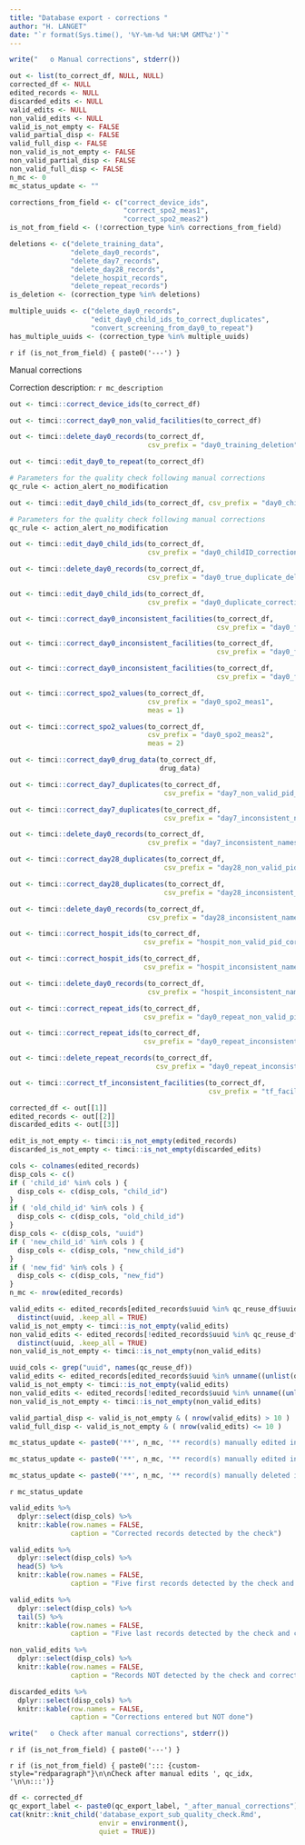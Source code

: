 ```yaml
---
title: "Database export - corrections "
author: "H. LANGET"
date: "`r format(Sys.time(), '%Y-%m-%d %H:%M GMT%z')`"
---
```


```r
write("   o Manual corrections", stderr())
```

<!-- Initialisation -->

```r
out <- list(to_correct_df, NULL, NULL)
corrected_df <- NULL
edited_records <- NULL
discarded_edits <- NULL
valid_edits <- NULL
non_valid_edits <- NULL
valid_is_not_empty <- FALSE
valid_partial_disp <- FALSE
valid_full_disp <- FALSE
non_valid_is_not_empty <- FALSE
non_valid_partial_disp <- FALSE
non_valid_full_disp <- FALSE
n_mc <- 0
mc_status_update <- ""
```

```r
corrections_from_field <- c("correct_device_ids",
                            "correct_spo2_meas1",
                            "correct_spo2_meas2")
is_not_from_field <- (!correction_type %in% corrections_from_field)

deletions <- c("delete_training_data",
               "delete_day0_records",
               "delete_day7_records",
               "delete_day28_records",
               "delete_hospit_records",
               "delete_repeat_records")
is_deletion <- (correction_type %in% deletions)

multiple_uuids <- c("delete_day0_records",
                    "edit_day0_child_ids_to_correct_duplicates",
                    "convert_screening_from_day0_to_repeat")
has_multiple_uuids <- (correction_type %in% multiple_uuids)
```

`r if (is_not_from_field) { paste0('---') }`

::: {custom-style="redparagraph"}
Manual corrections
:::

[Correction description:]{custom-style="underlined"} `r mc_description`

<!-- Screening/Day 0 corrections -->

```r
out <- timci::correct_device_ids(to_correct_df)
```

```r
out <- timci::correct_day0_non_valid_facilities(to_correct_df)
```

```r
out <- timci::delete_day0_records(to_correct_df,
                                  csv_prefix = "day0_training_deletion")
```

```r
out <- timci::edit_day0_to_repeat(to_correct_df)

# Parameters for the quality check following manual corrections
qc_rule <- action_alert_no_modification
```

```r
out <- timci::edit_day0_child_ids(to_correct_df, csv_prefix = "day0_childID_correction_inconsistent_facility_check1")

# Parameters for the quality check following manual corrections
qc_rule <- action_alert_no_modification
```

```r
out <- timci::edit_day0_child_ids(to_correct_df,
                                  csv_prefix = "day0_childID_correction_inconsistent_facility_check2")
```

```r
out <- timci::delete_day0_records(to_correct_df,
                                  csv_prefix = "day0_true_duplicate_deletion")
```

```r
out <- timci::edit_day0_child_ids(to_correct_df,
                                  csv_prefix = "day0_duplicate_correction")
```

```r
out <- timci::correct_day0_inconsistent_facilities(to_correct_df,
                                                   csv_prefix = "day0_facility_correction1")
```

```r
out <- timci::correct_day0_inconsistent_facilities(to_correct_df,
                                                   csv_prefix = "day0_facility_correction2")
```

```r
out <- timci::correct_day0_inconsistent_facilities(to_correct_df,
                                                   csv_prefix = "day0_facility_correction3")
```

<!-- SpO2 value corrections -->

```r
out <- timci::correct_spo2_values(to_correct_df,
                                  csv_prefix = "day0_spo2_meas1",
                                  meas = 1)
```

```r
out <- timci::correct_spo2_values(to_correct_df,
                                  csv_prefix = "day0_spo2_meas2",
                                  meas = 2)
```

<!-- Drug corrections -->

```r
out <- timci::correct_day0_drug_data(to_correct_df,
                                     drug_data)
```

<!-- Day 7 follow-up corrections -->

```r
out <- timci::correct_day7_duplicates(to_correct_df,
                                      csv_prefix = "day7_non_valid_pid_correction")
```

```r
out <- timci::correct_day7_duplicates(to_correct_df,
                                      csv_prefix = "day7_inconsistent_names_correction")
```

```r
out <- timci::delete_day0_records(to_correct_df,
                                  csv_prefix = "day7_inconsistent_names_deletion")
```

<!-- Day 28 follow-up corrections -->

```r
out <- timci::correct_day28_duplicates(to_correct_df,
                                      csv_prefix = "day28_non_valid_pid_correction")
```

```r
out <- timci::correct_day28_duplicates(to_correct_df,
                                      csv_prefix = "day28_inconsistent_names_correction")
```

```r
out <- timci::delete_day0_records(to_correct_df,
                                  csv_prefix = "day28_inconsistent_names_deletion")
```

<!-- Hospital follow-up corrections -->

```r
out <- timci::correct_hospit_ids(to_correct_df,
                                 csv_prefix = "hospit_non_valid_pid_correction")
```

```r
out <- timci::correct_hospit_ids(to_correct_df,
                                 csv_prefix = "hospit_inconsistent_names_correction")
```

```r
out <- timci::delete_day0_records(to_correct_df,
                                  csv_prefix = "hospit_inconsistent_names_deletion")
```

<!-- Repeat visit corrections -->

```r
out <- timci::correct_repeat_ids(to_correct_df,
                                 csv_prefix = "day0_repeat_non_valid_pid_correction")
```

```r
out <- timci::correct_repeat_ids(to_correct_df,
                                 csv_prefix = "day0_repeat_inconsistent_names_correction")
```

```r
out <- timci::delete_repeat_records(to_correct_df,
                                    csv_prefix = "day0_repeat_inconsistent_names_deletion")
```

<!-- Time-flow corrections -->

```r
out <- timci::correct_tf_inconsistent_facilities(to_correct_df,
                                                 csv_prefix = "tf_facility_correction")
```

<!-- Display summary of valid and non-valid edits that were done -->

```r
corrected_df <- out[[1]]
edited_records <- out[[2]]
discarded_edits <- out[[3]]
```

```r
edit_is_not_empty <- timci::is_not_empty(edited_records)
discarded_is_not_empty <- timci::is_not_empty(discarded_edits)
```

```r
cols <- colnames(edited_records)
disp_cols <- c()
if ( 'child_id' %in% cols ) {
  disp_cols <- c(disp_cols, "child_id")
}
if ( 'old_child_id' %in% cols ) {
  disp_cols <- c(disp_cols, "old_child_id")
}
disp_cols <- c(disp_cols, "uuid")
if ( 'new_child_id' %in% cols ) {
  disp_cols <- c(disp_cols, "new_child_id")
}
if ( 'new_fid' %in% cols ) {
  disp_cols <- c(disp_cols, "new_fid")
}
n_mc <- nrow(edited_records)
```

```r
valid_edits <- edited_records[edited_records$uuid %in% qc_reuse_df$uuid,] %>%
  distinct(uuid, .keep_all = TRUE)
valid_is_not_empty <- timci::is_not_empty(valid_edits)
non_valid_edits <- edited_records[!edited_records$uuid %in% qc_reuse_df$uuid,] %>%
  distinct(uuid, .keep_all = TRUE)
non_valid_is_not_empty <- timci::is_not_empty(non_valid_edits)
```

```r
uuid_cols <- grep("uuid", names(qc_reuse_df))
valid_edits <- edited_records[edited_records$uuid %in% unname((unlist(qc_reuse_df[colnames(qc_reuse_df[uuid_cols])]))),]
valid_is_not_empty <- timci::is_not_empty(valid_edits)
non_valid_edits <- edited_records[!edited_records$uuid %in% unname((unlist(qc_reuse_df[colnames(qc_reuse_df[uuid_cols])]))),]
non_valid_is_not_empty <- timci::is_not_empty(non_valid_edits)
```

```r
valid_partial_disp <- valid_is_not_empty & ( nrow(valid_edits) > 10 )
valid_full_disp <- valid_is_not_empty & ( nrow(valid_edits) <= 10 )
```

```r
mc_status_update <- paste0('**', n_mc, '** record(s) manually edited in the ', db_name, ' database.')
```

```r
mc_status_update <- paste0('**', n_mc, '** record(s) manually edited in the ', db_name, ' database: **', nrow(valid_edits), '** edits that corrected instances detected by the check and **', nrow(non_valid_edits),'** edits that corrected instances not detected by the check.')
```

```r
mc_status_update <- paste0('**', n_mc, '** record(s) manually deleted in the ', db_name, ' database: **', nrow(valid_edits), '** deletions that corrected instances detected by the check and **', nrow(non_valid_edits),'** deletions that corrected instances not detected by the check.')
```

`r mc_status_update`

```r
valid_edits %>%
  dplyr::select(disp_cols) %>%
  knitr::kable(row.names = FALSE,
               caption = "Corrected records detected by the check")
```

```r
valid_edits %>%
  dplyr::select(disp_cols) %>%
  head(5) %>%
  knitr::kable(row.names = FALSE,
               caption = "Five first records detected by the check and corrected")
```

```r
valid_edits %>%
  dplyr::select(disp_cols) %>%
  tail(5) %>%
  knitr::kable(row.names = FALSE,
               caption = "Five last records detected by the check and corrected")
```

```r
non_valid_edits %>%
  dplyr::select(disp_cols) %>%
  knitr::kable(row.names = FALSE,
               caption = "Records NOT detected by the check and corrected")
```

```r
discarded_edits %>%
  dplyr::select(disp_cols) %>%
  knitr::kable(row.names = FALSE,
               caption = "Corrections entered but NOT done")
```

<!-- Quality check run after manual edits -->

```r
write("   o Check after manual corrections", stderr())
```

`r if (is_not_from_field) { paste0('---') }`

`r if (is_not_from_field) { paste0('::: {custom-style="redparagraph"}\n\nCheck after manual edits ', qc_idx, '\n\n:::')}`

```r
df <- corrected_df
qc_export_label <- paste0(qc_export_label, "_after_manual_corrections")
cat(knitr::knit_child('database_export_sub_quality_check.Rmd',
                      envir = environment(),
                      quiet = TRUE))
```
